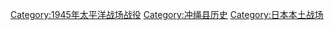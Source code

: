 [[Category:1945年太平洋战场战役|Category:1945年太平洋战场战役]]
[[Category:冲绳县历史|Category:冲绳县历史]]
[[Category:日本本土战场|Category:日本本土战场]]